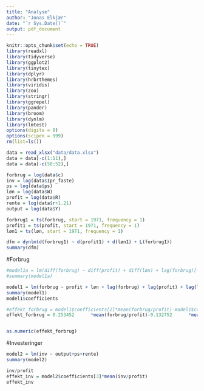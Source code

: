 ```yaml
---
title: "Analyse"
author: "Jonas Elkjær"
date: "`r Sys.Date()`"
output: pdf_document
---
```


```r
knitr::opts_chunk$set(echo = TRUE)
library(readxl)
library(tidyverse)
library(ggplot2)
library(tinytex)
library(dplyr)
library(hrbrthemes)
library(viridis)
library(zoo)
library(stringr)
library(ggrepel)
library(pander)
library(broom)
library(dynlm)
library(lmtest)
options(digits = 8)
options(scipen = 999)
rm(list=ls())
```

```r
data = read_xlsx("data/data.xlsx")
data = data[-c(1:11),]
data = data[-c(50:52),]
```

```r
forbrug = log(data$c)
inv = log(data$Ipr_faste)
ps = log(data$ps)
løn = log(data$W)
profit = log(data$R)
rente = log(data$r+1.21)
output = log(data$Y)
```

```r
forbrug1 = ts(forbrug, start = 1971, frequency = 1)
profit1 = ts(profit, start = 1971, frequency = 1)
løn1 = ts(løn, start = 1971, frequency = 1)

dfm = dynlm(d(forbrug1) ~ d(profit1) + d(løn1) + L(forbrug1))
summary(dfm)
```


#Forbrug
```r
#model1a = lm(diff(forbrug) ~ diff(profit) + diff(løn) + lag(forbrug)[-49] + lag(profit)[-49] + lag(løn)[-49])
#summary(model1a)

model1 = lm(forbrug ~ profit + løn + lag(forbrug) + lag(profit) + lag(løn))
summary(model1)
model1$coefficients

#effekt_forbrug = model1$coefficients[2]*mean(forbrug/profit)-model1$coefficients[6]*mean(forbrug/løn)
effekt_forbrug = 0.253452      *mean(forbrug/profit)-0.132752      *mean(forbrug/løn)


as.numeric(effekt_forbrug)
```

#Investeringer
```r
model2 = lm(inv ~ output+ps+rente)
summary(model2)

inv/profit
effekt_inv = model2$coefficients[3]*mean(inv/profit)
effekt_inv
```

